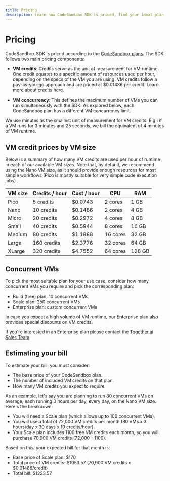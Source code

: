 ```yaml
---
title: Pricing
description: Learn how CodeSandbox SDK is priced, find your ideal plan, and estimate your bill.
---
```



# Pricing

CodeSandbox SDK is priced according to the [CodeSandbox plans](https://codesandbox.io/pricing). The SDK follows two main pricing components:

- **VM credits**: Credits serve as the unit of measurement for VM runtime. One credit equates to a specific amount of resources used per hour, depending on the specs of the VM you are using. VM credits follow a pay-as-you-go approach and are priced at $0.01486 per credit. Learn more about credits [here](/learn/credit-usage/credits).

- **VM concurrency**: This defines the maximum number of VMs you can run simultaneously with the SDK. As explored below, each CodeSandbox plan has a different VM concurrency limit.

<Callout>We use minutes as the smallest unit of measurement for VM credits. E.g.: if a VM runs for 3 minutes and 25 seconds, we bill the equivalent of 4 minutes of VM runtime.</Callout>

## VM credit prices by VM size

Below is a summary of how many VM credits are used per hour of runtime in each of our available VM sizes. Note that, by default, we recommend using the Nano VM size, as it should provide enough resources for most simple workflows (Pico is mostly suitable for very simple code execution jobs) .

| VM size | Credits / hour | Cost / hour | CPU      | RAM    |
| ------- | -------------- | ----------- | -------- | ------ |
| Pico    | 5 credits      | $0.0743     | 2 cores  | 1 GB   |
| Nano    | 10 credits     | $0.1486     | 2 cores  | 4 GB   |
| Micro   | 20 credits     | $0.2972     | 4 cores  | 8 GB   |
| Small   | 40 credits     | $0.5944     | 8 cores  | 16 GB  |
| Medium  | 80 credits     | $1.1888     | 16 cores | 32 GB  |
| Large   | 160 credits    | $2.3776     | 32 cores | 64 GB  |
| XLarge  | 320 credits    | $4.7552     | 64 cores | 128 GB |

## Concurrent VMs

To pick the most suitable plan for your use case, consider how many concurrent VMs you require and pick the corresponding plan:

- Build (free) plan: 10 concurrent VMs
- Scale plan: 250 concurrent VMs
- Enterprise plan: custom concurrent VMs

In case you expect a high volume of VM runtime, our Enterprise plan also provides special discounts on VM credits.

<Callout> If you're interested in an Enterprise plan please contact the [Together.ai Sales Team](https://www.together.ai/contact-sales)</Callout>

## Estimating your bill

To estimate your bill, you must consider:

- The base price of your CodeSandbox plan.
- The number of included VM credits on that plan.
- How many VM credits you expect to require.

As an example, let's say you are planning to run 80 concurrent VMs on average, each running 3 hours per day, every day, on the Nano VM size. Here's the breakdown:

- You will need a Scale plan (which allows up to 100 concurrent VMs).
- You will use a total of 72,000 VM credits per month (80 VMs x 3 hours/day x 30 days x 10 credits/hour).
- Your Scale plan includes 1100 free VM credits each month, so you will purchase 70,900 VM credits (72,000 - 1100).

Based on this, your expected bill for that month is:

- Base price of Scale plan: $170
- Total price of VM credits: $1053.57 (70,900 VM credits x $0.01486/credit)
- Total bill: $1223.57

